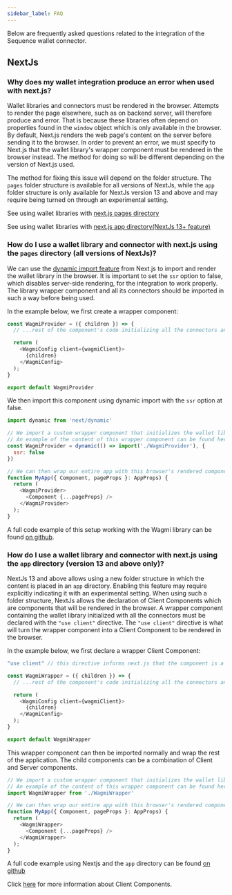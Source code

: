 ```yaml
---
sidebar_label: FAQ
---
```


Below are frequently asked questions related to the integration of the Sequence wallet connector.

## NextJs

### Why does my wallet integration produce an error when used with next.js?

Wallet libraries and connectors must be rendered in the browser. Attempts to render the page elsewhere, such as on backend server, will therefore produce and error. That is because these libraries often depend on properties found in the `window` object which is only available in the browser.
By default, Next.js renders the web page's content on the server before sending it to the browser. In order to prevent an error, we must specify to Next.js that the wallet library's wrapper component must be rendered in the browser instead. The method for doing so will be different depending on the version of Next.js used.

The method for fixing this issue will depend on the folder structure. The `pages` folder structure is available for all versions of NextJs, while the `app` folder structure is only available for NextJs version 13 and above and may require being turned on through an experimental setting.

See using wallet libraries with [next.js pages directory](/wallet/connectors/FAQ#how-do-i-use-a-wallet-library-and-connector-with-nextjs-using-the-pages-directory-all-versions-of-nextjs)

See using wallet libraries with [next.js app directory(NextJs 13+ feature)](/wallet/connectors/FAQ#how-do-i-use-a-wallet-library-and-connector-with-nextjs-using-the-app-directory-version-13-and-above-only)


### How do I use a wallet library and connector with next.js using the `pages` directory (all versions of NextJs)?
We can use the [dynamic import feature](https://nextjs.org/docs/advanced-features/dynamic-import) from Next.js to import and render the wallet library in the browser. It is important to set the `ssr` option to false, which disables server-side rendering, for the integration to work properly.
The library wrapper component and all its connectors should be imported in such a way before being used. 

In the example below, we first create a wrapper component:
```js
const WagmiProvider = ({ children }) => {
  // ...rest of the component's code initializing all the connectors and setting the options

  return (
    <WagmiConfig client={wagmiClient}>
      {children}
    </WagmiConfig>
  );
}

export default WagmiProvider
```

We then import this component using dynamic import with the `ssr` option at false.

```js
import dynamic from 'next/dynamic'

// We import a custom wrapper component that initializes the wallet library and all its connectors
// An example of the content of this wrapper component can be found here: https://github.com/0xsequence/demo-dapp-wagmi-next/blob/12/pages/WagmiProvider.tsx
const WagmiProvider = dynamic(() => import('./WagmiProvider'), {
  ssr: false
})

// We can then wrap our entire app with this browser's rendered component
function MyApp({ Component, pageProps }: AppProps) {
  return (
    <WagmiProvider>
      <Component {...pageProps} />
    </WagmiProvider>
  );
}
```

A full code example of this setup working with the Wagmi library can be found [on github](https://github.com/0xsequence/demo-dapp-wagmi-next/tree/12).

### How do I use a wallet library and connector with next.js using the `app` directory (version 13 and above only)?
NextJs 13 and above allows using a new folder structure in which the content is placed in an `app` directory. Enabling this feature may require explicitly indicating it with an experimental setting.
When using such a folder structure, NextJs allows the declaration of Client Components which are components that will be rendered in the browser.
A wrapper component containing the wallet library initialized with all the connectors must be declared with the `"use client"` directive. The `"use client"` directive is what will turn the wrapper component into a Client Component to be rendered in the browser.

In the example below, we first declare a wrapper Client Component:

```js
"use client" // this directive informs next.js that the component is a Client Component to be rendered in the browser

const WagmiWrapper = ({ children }) => {
  // ...rest of the component's code initializing all the connectors and setting the options

  return (
    <WagmiConfig client={wagmiClient}>
      {children}
    </WagmiConfig>
  );
}

export default WagmiWrapper
```

This wrapper component can then be imported normally and wrap the rest of the application. The child components can be a combination of Client and Server components.

```js
// We import a custom wrapper component that initializes the wallet library and all its connectors
// An example of the content of this wrapper component can be found here: https://github.com/0xsequence/demo-dapp-wagmi-next/blob/master/components/WagmiProvider.tsx
import WagmiWrapper from './WagmiWrapper'

// We can then wrap our entire app with this browser's rendered component
function MyApp({ Component, pageProps }: AppProps) {
  return (
    <WagmiWrapper>
      <Component {...pageProps} />
    </WagmiWrapper>
  );
}
```

A full code example using Nextjs and the `app` directory can be found [on github](https://github.com/0xsequence/demo-dapp-wagmi-next)

Click [here](https://beta.nextjs.org/docs/rendering/server-and-client-components#client-components) for more information about Client Components.